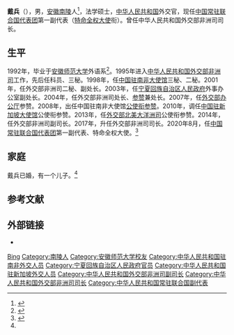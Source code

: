 {{Infobox Officeholder
|image        = 
|imagesize    = 
|office       = {{PRC}}[[中国常驻联合国代表列表|常驻联合国副代表]]
|alongside    = [[耿爽|耿爽]]
|term_start   = 2020年8月4日
|term_end     =
|office1      = {{flagicon|PRC}}[[中华人民共和国外交部非洲司|中华人民共和国外交部非洲司]]司长
|term_start1  = 2017年
|term_end1    = 2020年7月
|predecessor1 = [[林松添|林松添]]
|successor1   = [[吴鹏_(外交官)|吴鹏]]
|1blankname1  = 司长
|1namedata1   = 
|name         = 戴兵
|birthname    = 
|birth_date   = {{Birth year and age|1967|8}}
|birth_place  = {{CHN}}[[安徽省|安徽省]][[芜湖市|芜湖市]][[南陵县|南陵县]]
|death_date   = 
|death_place  = 
|residence    = 
|party        = {{CPC}}
|occupation   = 外交官
|nationality  = {{PRC}}
|spouse       = 未公開
|children     = 1儿
|relations    = 
|citizenship  = 
|religion     = 
|profession   = 
|alma_mater   = [[安徽师范大学|安徽师范大学]]
|website      = 
|signature    = 
|footnotes    =
|blank1       = 
|date1        = 
}}
'''戴兵'''（{{bd|1967年|8月||}}），男，[[安徽|安徽]][[南陵|南陵]]人<ref>{{cite news|url=https://dy.163.com/article/FJ9HKJOP0514T965.html|title=他任中国常驻联合国第一副代表，安徽南陵人|publisher=南陵县广播电视台|date=2020-08-05}}</ref>，法学硕士，[[中华人民共和国|中华人民共和国]]外交官，现任[[中国常驻联合国代表团|中国常驻联合国代表团]]第一副代表（[[特命全权大使|特命全权大使]]衔）。曾任中华人民共和国外交部非洲司司长。

== 生平 ==
1992年，毕业于[[安徽师范大学|安徽师范大学]]外语系<ref>{{cite news|url=https://flc.ahnu.edu.cn/info/1088/8945.htm|title=我院92届校友戴兵荣任我国常驻联合国副代表、特命全权大使|publisher=安徽师范大学外国语学院|date=2020-08-08|accessdate=2021-01-12|archive-date=2021-01-13|archive-url=https://web.archive.org/web/20210113220246/https://flc.ahnu.edu.cn/info/1088/8945.htm|dead-url=no}}</ref>。1995年进入[[中华人民共和国外交部非洲司|中华人民共和国外交部非洲司]]工作，先后任科员、三秘。1998年，任[[中国驻南非大使馆|中国驻南非大使馆]]三秘、二秘。2001年，任外交部非洲司二秘、副处长。2003年，任[[宁夏回族自治区人民政府|宁夏回族自治区人民政府]]外事办公室副处长。2004年，任外交部非洲司处长、[[参赞|参赞]]兼处长。2007年，任[[中华人民共和国外交部办公厅|外交部办公厅]]参赞。2008年，出任中国驻南非大使馆[[公使衔参赞|公使衔参赞]]。2010年，调任[[中国驻新加坡大使馆|中国驻新加坡大使馆]]公使衔参赞。2013年，任[[中华人民共和国外交部北美大洋洲司|外交部北美大洋洲司]]公使衔参赞。2014年，任外交部非洲司副司长。2017年，升任外交部非洲司司长。2020年8月，任[[中国常驻联合国代表团|中国常驻联合国代表团]]第一副代表、特命全权大使。<ref name="db">{{cite news|url=http://news.haiwainet.cn/n/2020/0804/c3541083-31849464.html|title=中国常驻联合国第一副代表戴兵大使正式开始履职|work=央视网|publisher=海外网|date=2020-08-04}}</ref>

== 家庭 ==
戴兵已婚，有一个儿子。<ref name="db"/>

== 参考文献 ==
{{Reflist}}

== 外部链接 ==
*{{cite web |title=戴兵大使个人简历|url=http://chnun.chinamission.org.cn/chn/dbtxx/20200804/2020080401/t1803917.htm|website=中华人民共和国常驻联合国代表团}}

{{DEFAULTSORT:Dai戴}}
[[Category:戴姓|Bing]]
[[Category:南陵人|Category:南陵人]]
[[Category:安徽师范大学校友|Category:安徽师范大学校友]]
[[Category:中华人民共和国驻南非外交人员|Category:中华人民共和国驻南非外交人员]]
[[Category:宁夏回族自治区人民政府官员|Category:宁夏回族自治区人民政府官员]]
[[Category:中华人民共和国驻新加坡外交人员|Category:中华人民共和国驻新加坡外交人员]]
[[Category:中华人民共和国外交部非洲司副司长|Category:中华人民共和国外交部非洲司副司长]]
[[Category:中华人民共和国外交部非洲司司长|Category:中华人民共和国外交部非洲司司长]]
[[Category:中华人民共和国常驻联合国副代表|Category:中华人民共和国常驻联合国副代表]]